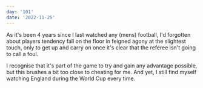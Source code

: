 ```yaml
---
day: '101'
date: '2022-11-25'
---
```


As it's been 4 years since I last watched any (mens) football, I'd forgotten about players tendency fall on the floor in feigned agony at the slightest touch, only to get up and carry on once it's clear that the referee isn't going to call a foul.

I recognise that it's part of the game to try and gain any advantage possible, but this brushes a bit too close to cheating for me. And yet, I still find myself watching England during the World Cup every time.
